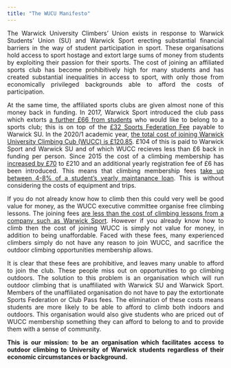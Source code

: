```yaml
---
title: "The WUCU Manifesto"
---
```


<style>
body {
text-align: justify}
</style>

The Warwick University Climbers’ Union exists in response to Warwick Students' Union (SU) and Warwick Sport erecting substantial financial barriers in the way of student participation in sport. These organisations hold access to sport hostage and extort large sums of money from students by exploiting their passion for their sports. The cost of joining an affiliated sports club has become prohibitively high for many students and has created substantial inequalities in access to sport, with only those from economically privileged backgrounds able to afford the costs of participation. 

At the same time, the affiliated sports clubs are given almost none of this money back in funding. In 2017, Warwick Sport introduced the club pass which extorts [a further £66 from students](https://theboar.org/2020/06/petition-launched-stop-increase-warwick-sport-club-pass/) who would like to belong to a sports club; this is on top of the [£32 Sports Federation Fee](https://www.warwicksu.com/societies-sports/sports-clubs/howtojoin/) payable to Warwick SU. In the 2020/1 academic year, [the total cost of joining Warwick University Climbing Cub (WUCC) is £120.85](price.html). £104 of this is paid to Warwick Sport and Warwick SU and of which WUCC recieves less than £6 back in funding per person. Since 2015 the cost of a climbing membership has [increased by £70](https://web.archive.org/web/20150912031957/http://www2.warwick.ac.uk/services/sport/memberships/student/) to £210 and an additional yearly registration fee of £6 has been introduced. This means that climbing membership fees [take up between 4-8% of a student's yearly maintanance loan](https://www.savethestudent.org/student-finance/maintenance-loans.html). This is without considering the costs of equipment and trips.

If you do not already know how to climb then this could very well be good value for money, as the WUCC executive committee organise free climbing lessons. The joining fees [are less than the cost of climbing lessons from a company such as Warwick Sport](https://warwick.ac.uk/services/sport/active/climbing). However if you already know how to climb then the cost of joining WUCC is simply not value for money, in addition to being unaffordable. Faced with these fees, many experienced climbers simply do not have any reason to join WUCC, and sacrifice the outdoor climbing opportunities membership allows.

It is clear that these fees are prohibitive, and leaves many unable to afford to join the club. These people miss out on opportunities to go climbing outdoors. The solution to this problem is an organisation which will run outdoor climbing that is unaffiliated with Warwick SU and Warwick Sport. Members of the unaffiliated organisation do not have to pay the extortionate Sports Federation or Club Pass fees. The elimination of these costs means students are more likely to be able to afford to climb both indoors and outdoors. This organisation would also give students who are priced out of WUCC membership something they can afford to belong to and to provide them with a sense of community.

**This is our mission: to be an organisation which facilitates access to outdoor climbing to University of Warwick students regardless of their economic circumstances or background.**